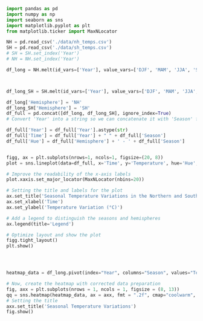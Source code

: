 ``` python

import pandas as pd 
import numpy as np  
import seaborn as sns
import matplotlib.pyplot as plt
from matplotlib.ticker import MaxNLocator
```

``` python
NH = pd.read_csv('./data/nh_temps.csv')
SH = pd.read_csv('./data/sh_temps.csv')
# SH = SH.set_index('Year')
# NH = NH.set_index('Year')
```

```python




df_long = NH.melt(id_vars=['Year'], value_vars=['DJF', 'MAM', 'JJA', 'SON'], var_name='Season', value_name='Temperature')



df_long_SH = SH.melt(id_vars=['Year'], value_vars=['DJF', 'MAM', 'JJA', 'SON'], var_name='Season', value_name='Temperature')

df_long['Hemisphere'] = 'NH'
df_long_SH['Hemisphere'] = 'SH'
df_full = pd.concat([df_long, df_long_SH], ignore_index=True)
# Convert 'Year' into a string so we can concatenate it with 'Season' for a unique x-axis label

df_full['Year'] = df_full['Year'].astype(str)
df_full['Time'] = df_full['Year'] + " " + df_full['Season']
df_full['Hue'] = df_full['Hemisphere'] + ' - ' + df_full['Season']


figg, ax = plt.subplots(nrows=1, ncols=1, figsize=(20, 8))
plot = sns.lineplot(data=df_full, x='Time', y='Temperature', hue='Hue', marker='o', ax=ax)

# Improve the readability of the x-axis labels
plot.xaxis.set_major_locator(MaxNLocator(nbins=20)) 

# Setting the title and labels for the plot
ax.set_title('Seasonal Temperature Variations in the Northern and Southern Hemispheres')
ax.set_xlabel('Time')
ax.set_ylabel('Temperature Variation (°C)')

# Add a legend to distinguish the seasons and hemispheres
ax.legend(title='Legend')

# Optimize layout and show the plot
figg.tight_layout()
plt.show()




heatmap_data = df_long.pivot(index="Year", columns="Season", values="Temperature")

# Now, create the heatmap with corrected data preparation
fig, axx = plt.subplots(nrows = 1, ncols = 1, figsize = (8, 13))
qq = sns.heatmap(heatmap_data, ax = axx, fmt = ".2f", cmap="coolwarm", linewidths=.5, cbar_kws={'label': 'Temperature Variation (°C)'})
# Setting the title
axx.set_title('Seasonal Temperature Variations')
fig.show()

```